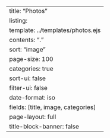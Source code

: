 ---
title: "Photos"
listing:
  template: ../templates/photos.ejs
  contents: "."
  sort: "image"
  page-size: 100
  categories: true
  sort-ui: false
  filter-ui: false
  date-format: iso
  fields: [title, image, categories]
page-layout: full
title-block-banner: false
---
